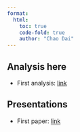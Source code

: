 ```yaml
---
format: 
  html:
    toc: true
    code-fold: true
    author: "Chao Dai"
---
```



## Analysis here

- First analysis: [link](analysis1.qmd)


## Presentations

- First paper: [link](Paper1.qmd)
